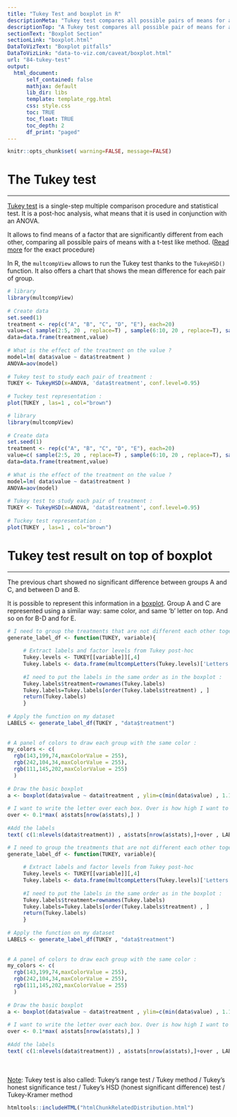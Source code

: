```yaml
---
title: "Tukey Test and boxplot in R"
descriptionMeta: "Tukey test compares all possible pairs of means for a set of categories. This post explains how to perform it in R and represent its result on a boxplot."
descriptionTop: "A Tukey test compares all possible pair of means for a set of categories. This post explains how to perform it in R and host to represent the result on a [boxplot](boxplot.html)."
sectionText: "Boxplot Section"
sectionLink: "boxplot.html"
DataToVizText: "Boxplot pitfalls"
DataToVizLink: "data-to-viz.com/caveat/boxplot.html"
url: "84-tukey-test"
output:
  html_document:
      self_contained: false    
      mathjax: default
      lib_dir: libs
      template: template_rgg.html
      css: style.css
      toc: TRUE
      toc_float: TRUE
      toc_depth: 2
      df_print: "paged"
---
```



```r
knitr::opts_chunk$set( warning=FALSE, message=FALSE)
```

<div class="container">



# The Tukey test
***
<div class = "row">

<div class = "col-md-6  col-sm-12 align-self-center">


[Tukey test](https://en.wikipedia.org/wiki/Tukey's_range_test) is a single-step multiple comparison procedure and statistical test. It is a post-hoc analysis, what means that it is used in conjunction with an ANOVA. 

It allows to find means of a factor that are significantly different from each other, comparing all possible pairs of means with a t-test like method. ([Read more](http://vassarstats.net/textbook/ch14pt2.html) for the exact procedure)

In R, the `multcompView` allows to run the Tukey test thanks to the `TukeyHSD()` function. It also offers a chart that shows the mean difference for each pair of group.
</div>


<div class = "col-md-6  col-sm-12">

```r
# library
library(multcompView)
 
# Create data
set.seed(1)
treatment <- rep(c("A", "B", "C", "D", "E"), each=20) 
value=c( sample(2:5, 20 , replace=T) , sample(6:10, 20 , replace=T), sample(1:7, 20 , replace=T), sample(3:10, 20 , replace=T) , sample(10:20, 20 , replace=T) )
data=data.frame(treatment,value)
 
# What is the effect of the treatment on the value ?
model=lm( data$value ~ data$treatment )
ANOVA=aov(model)
 
# Tukey test to study each pair of treatment :
TUKEY <- TukeyHSD(x=ANOVA, 'data$treatment', conf.level=0.95)
 
# Tuckey test representation :
plot(TUKEY , las=1 , col="brown")
```
</div>
</div>



```r
# library
library(multcompView)
 
# Create data
set.seed(1)
treatment <- rep(c("A", "B", "C", "D", "E"), each=20) 
value=c( sample(2:5, 20 , replace=T) , sample(6:10, 20 , replace=T), sample(1:7, 20 , replace=T), sample(3:10, 20 , replace=T) , sample(10:20, 20 , replace=T) )
data=data.frame(treatment,value)
 
# What is the effect of the treatment on the value ?
model=lm( data$value ~ data$treatment )
ANOVA=aov(model)
 
# Tukey test to study each pair of treatment :
TUKEY <- TukeyHSD(x=ANOVA, 'data$treatment', conf.level=0.95)
 
# Tuckey test representation :
plot(TUKEY , las=1 , col="brown")
```







# Tukey test result on top of boxplot
***
<div class = "row">

<div class = "col-md-6  col-sm-12 align-self-center">

The previous chart showed no significant difference between groups A and C, and between D and B. 

It is possible to represent this information in a [boxplot](boxplot.html). Group A and C are represented using a similar way: same color, and same 'b' letter on top. And so on for B-D and for E.


</div>


<div class = "col-md-6  col-sm-12">

```r
# I need to group the treatments that are not different each other together.
generate_label_df <- function(TUKEY, variable){
 
     # Extract labels and factor levels from Tukey post-hoc 
     Tukey.levels <- TUKEY[[variable]][,4]
     Tukey.labels <- data.frame(multcompLetters(Tukey.levels)['Letters'])
     
     #I need to put the labels in the same order as in the boxplot :
     Tukey.labels$treatment=rownames(Tukey.labels)
     Tukey.labels=Tukey.labels[order(Tukey.labels$treatment) , ]
     return(Tukey.labels)
     }
 
# Apply the function on my dataset
LABELS <- generate_label_df(TUKEY , "data$treatment")
 
 
# A panel of colors to draw each group with the same color :
my_colors <- c( 
  rgb(143,199,74,maxColorValue = 255),
  rgb(242,104,34,maxColorValue = 255), 
  rgb(111,145,202,maxColorValue = 255)
  )
 
# Draw the basic boxplot
a <- boxplot(data$value ~ data$treatment , ylim=c(min(data$value) , 1.1*max(data$value)) , col=my_colors[as.numeric(LABELS[,1])] , ylab="value" , main="")
 
# I want to write the letter over each box. Over is how high I want to write it.
over <- 0.1*max( a$stats[nrow(a$stats),] )
 
#Add the labels
text( c(1:nlevels(data$treatment)) , a$stats[nrow(a$stats),]+over , LABELS[,1]  , col=my_colors[as.numeric(LABELS[,1])] )
```
</div>
</div>



```r
# I need to group the treatments that are not different each other together.
generate_label_df <- function(TUKEY, variable){
 
     # Extract labels and factor levels from Tukey post-hoc 
     Tukey.levels <- TUKEY[[variable]][,4]
     Tukey.labels <- data.frame(multcompLetters(Tukey.levels)['Letters'])
     
     #I need to put the labels in the same order as in the boxplot :
     Tukey.labels$treatment=rownames(Tukey.labels)
     Tukey.labels=Tukey.labels[order(Tukey.labels$treatment) , ]
     return(Tukey.labels)
     }
 
# Apply the function on my dataset
LABELS <- generate_label_df(TUKEY , "data$treatment")
 
 
# A panel of colors to draw each group with the same color :
my_colors <- c( 
  rgb(143,199,74,maxColorValue = 255),
  rgb(242,104,34,maxColorValue = 255), 
  rgb(111,145,202,maxColorValue = 255)
  )
 
# Draw the basic boxplot
a <- boxplot(data$value ~ data$treatment , ylim=c(min(data$value) , 1.1*max(data$value)) , col=my_colors[as.numeric(LABELS[,1])] , ylab="value" , main="")
 
# I want to write the letter over each box. Over is how high I want to write it.
over <- 0.1*max( a$stats[nrow(a$stats),] )
 
#Add the labels
text( c(1:nlevels(data$treatment)) , a$stats[nrow(a$stats),]+over , LABELS[,1]  , col=my_colors[as.numeric(LABELS[,1])] )
```


<br><br>
<u>Note</u>: Tukey test is also called:  Tukey's range test / Tukey method / Tukey's honest significance test / Tukey's HSD (honest significant difference) test / Tukey-Kramer method




<!-- Close container -->
</div>




```r
htmltools::includeHTML("htmlChunkRelatedDistribution.html")
```

